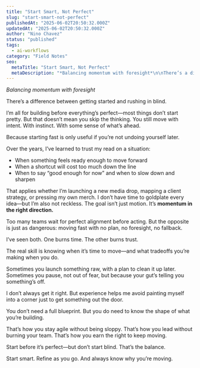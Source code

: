 ```yaml
---
title: "Start Smart, Not Perfect"
slug: "start-smart-not-perfect"
publishedAt: "2025-06-02T20:50:32.000Z"
updatedAt: "2025-06-02T20:50:32.000Z"
author: "Nino Chavez"
status: "published"
tags:
  - ai-workflows
category: "Field Notes"
seo:
  metaTitle: "Start Smart, Not Perfect"
  metaDescription: "*Balancing momentum with foresight*\n\nThere’s a difference between getting started and rushing in blind.\n\nI’m all for building before everything’s perfect—most t"
---
```

*Balancing momentum with foresight*

There’s a difference between getting started and rushing in blind.

I’m all for building before everything’s perfect—most things don’t start pretty. But that doesn’t mean you skip the thinking. You still move with intent. With instinct. With some sense of what’s ahead.

Because starting fast is only useful if you’re not undoing yourself later.

Over the years, I’ve learned to trust my read on a situation:

- When something feels ready enough to move forward
- When a shortcut will cost too much down the line
- When to say “good enough for now” and when to slow down and sharpen

That applies whether I’m launching a new media drop, mapping a client strategy, or pressing my own merch. I don’t have time to goldplate every idea—but I’m also not reckless. The goal isn’t just motion. It’s **momentum in the right direction.**

Too many teams wait for perfect alignment before acting.
But the opposite is just as dangerous: moving fast with no plan, no foresight, no fallback.

I’ve seen both.
One burns time.
The other burns trust.

The real skill is knowing when it’s time to move—and what tradeoffs you’re making when you do.

Sometimes you launch something raw, with a plan to clean it up later.
Sometimes you pause, not out of fear, but because your gut’s telling you something’s off.

I don’t always get it right. But experience helps me avoid painting myself into a corner just to get something out the door.

You don’t need a full blueprint.
But you do need to know the shape of what you’re building.

That’s how you stay agile without being sloppy. That’s how you lead without burning your team. That’s how you earn the right to keep moving.

Start before it’s perfect—but don’t start blind.
That’s the balance.

Start smart.
Refine as you go.
And always know why you’re moving.
